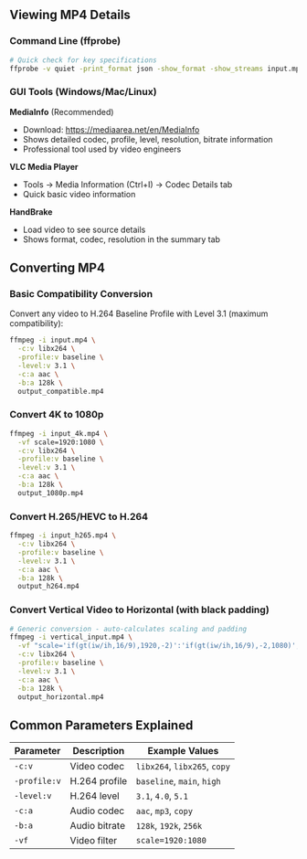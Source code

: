 ## Viewing MP4 Details

### Command Line (ffprobe)
```bash
# Quick check for key specifications
ffprobe -v quiet -print_format json -show_format -show_streams input.mp4 | grep -E '"codec_name"|"width"|"height"|"profile"|"level"'
```

### GUI Tools (Windows/Mac/Linux)

**MediaInfo** (Recommended)
- Download: https://mediaarea.net/en/MediaInfo
- Shows detailed codec, profile, level, resolution, bitrate information
- Professional tool used by video engineers

**VLC Media Player**
- Tools → Media Information (Ctrl+I) → Codec Details tab
- Quick basic video information

**HandBrake**
- Load video to see source details
- Shows format, codec, resolution in the summary tab

## Converting MP4

### Basic Compatibility Conversion
Convert any video to H.264 Baseline Profile with Level 3.1 (maximum compatibility):

```bash
ffmpeg -i input.mp4 \
  -c:v libx264 \
  -profile:v baseline \
  -level:v 3.1 \
  -c:a aac \
  -b:a 128k \
  output_compatible.mp4
```

### Convert 4K to 1080p
```bash
ffmpeg -i input_4k.mp4 \
  -vf scale=1920:1080 \
  -c:v libx264 \
  -profile:v baseline \
  -level:v 3.1 \
  -c:a aac \
  -b:a 128k \
  output_1080p.mp4
```

### Convert H.265/HEVC to H.264
```bash
ffmpeg -i input_h265.mp4 \
  -c:v libx264 \
  -profile:v baseline \
  -level:v 3.1 \
  -c:a aac \
  -b:a 128k \
  output_h264.mp4
```

### Convert Vertical Video to Horizontal (with black padding)
```bash
# Generic conversion - auto-calculates scaling and padding
ffmpeg -i vertical_input.mp4 \
  -vf "scale='if(gt(iw/ih,16/9),1920,-2)':'if(gt(iw/ih,16/9),-2,1080)',pad=1920:1080:(1920-iw)/2:(1080-ih)/2:black" \
  -c:v libx264 \
  -profile:v baseline \
  -level:v 3.1 \
  -c:a aac \
  -b:a 128k \
  output_horizontal.mp4
```

## Common Parameters Explained

| Parameter | Description | Example Values |
|-----------|-------------|----------------|
| `-c:v` | Video codec | `libx264`, `libx265`, `copy` |
| `-profile:v` | H.264 profile | `baseline`, `main`, `high` |
| `-level:v` | H.264 level | `3.1`, `4.0`, `5.1` |
| `-c:a` | Audio codec | `aac`, `mp3`, `copy` |
| `-b:a` | Audio bitrate | `128k`, `192k`, `256k` |
| `-vf` | Video filter | `scale=1920:1080` |
